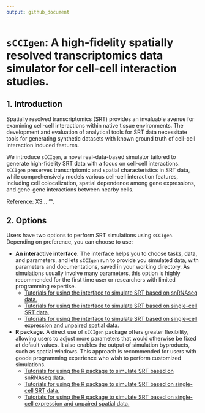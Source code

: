 ```yaml
---
output: github_document
---
```

<!-- README.md is generated from README.Rmd. Please edit that file -->

# `sCCIgen`: A high-fidelity spatially resolved transcriptomics data simulator for cell-cell interaction studies.

## 1. Introduction

Spatially resolved transcriptomics (SRT) provides an invaluable avenue for examining cell-cell interactions within native tissue environments. The development and evaluation of analytical tools for SRT data necessitate tools for generating synthetic datasets with known ground truth of cell-cell interaction induced features. 

We introduce `sCCIgen`, a novel real-data-based simulator tailored to generate high-fidelity SRT data with a focus on cell-cell interactions. `sCCIgen` preserves transcriptomic and spatial characteristics in SRT data, while comprehensively models various cell-cell interaction features, including cell colocalization, spatial dependence among gene expressions, and gene-gene interactions between nearby cells. 

Reference: XS... "". 

## 2. Options

Users have two options to perform SRT simulations using `sCCIgen`. Depending on preference, you can choose to use:

  - **An interactive interface.** The interface helps you to choose tasks, data, and parameters, and lets `sCCIgen` run to provide you simulated data, with parameters and documentations, saved in your working directory. As simulations usually involve many parameters, this option is highly recommended for the first time user or researchers with limited programming expertise. 
    - [Tutorials for using the interface to simulate SRT based on snRNAseq data.](https://github.com/songxiaoyu/sCCIgen/tree/main/Rmd/Interface_snRNAseq.md)
    - [Tutorials for using the interface to simulate SRT based on single-cell SRT data.](https://github.com/songxiaoyu/sCCIgen/tree/main/Rmd/Interface_SRT.md)
    - [Tutorials for using the interface to simulate SRT based on single-cell expression and unpaired spatial data.](https://github.com/songxiaoyu/sCCIgen/tree/main/Rmd/Interface_unpaired.md)
  - **R package.** A direct use of `sCCIgen` package offers greater flexibility, allowing users to adjust more parameters that would otherwise be fixed at default values. It also enables the output of simulation byproducts, such as spatial windows. This approach is recommended for users with goode programming experience who wish to perform customized simulations.
    - [Tutorials for using the R package to simulate SRT based on snRNAseq data.](https://github.com/songxiaoyu/sCCIgen/tree/main/Rmd/Rpackage_snRNAseq.md)
    - [Tutorials for using the R package to simulate SRT based on single-cell SRT data.](https://github.com/songxiaoyu/sCCIgen/tree/main/Rmd/Rpackage_SRT.md)
    - [Tutorials for using the R package to simulate SRT based on single-cell expression and unpaired spatial data.](https://github.com/songxiaoyu/sCCIgen/tree/main/Rmd/Rpackage_unpaired.md)
  
